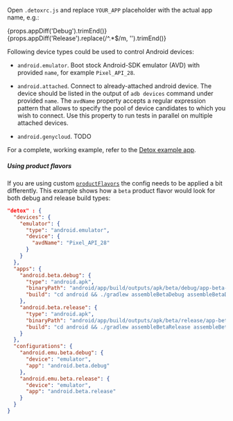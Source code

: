 <!-- markdownlint-configure-file { "no-trailing-punctuation": 0 } -->


Open `.detoxrc.js` and replace `YOUR_APP` placeholder with the actual app name, e.g.:

<CodeBlock language="diff">
{props.appDiff('Debug').trimEnd()}
{props.appDiff('Release').replace(/^.*$/m, '').trimEnd()}
</CodeBlock>

Following device types could be used to control Android devices:

- `android.emulator`. Boot stock Android-SDK emulator (AVD) with provided `name`, for example `Pixel_API_28`.

- `android.attached`. Connect to already-attached android device. The device should be listed in the output of `adb devices` command under provided `name`.
  The `avdName` property accepts a regular expression pattern that allows to specify the pool of device candidates to which you wish to connect. Use this property to run tests in parallel on multiple attached devices.

- `android.genycloud`. TODO

For a complete, working example, refer to the [Detox example app](https://github.com/wix/Detox/tree/master/examples/demo-react-native/detox.config.js).

##### Using product flavors

If you are using custom [`productFlavors`](https://developer.android.com/studio/build/build-variants#product-flavors) the config needs to be applied a bit differently. This example shows how a `beta` product flavor would look for both debug and release build types:

```json
"detox" : {
  "devices": {
    "emulator": {
      "type": "android.emulator",
      "device": {
        "avdName": "Pixel_API_28"
      }
    }
  },
  "apps": {
    "android.beta.debug": {
      "type": "android.apk",
      "binaryPath": "android/app/build/outputs/apk/beta/debug/app-beta-debug.apk",
      "build": "cd android && ./gradlew assembleBetaDebug assembleBetaDebugAndroidTest -DtestBuildType=debug && cd .."
    },
    "android.beta.release": {
      "type": "android.apk",
      "binaryPath": "android/app/build/outputs/apk/beta/release/app-beta-release.apk",
      "build": "cd android && ./gradlew assembleBetaRelease assembleBetaReleaseAndroidTest -DtestBuildType=release && cd .."
    }
  },
  "configurations": {
    "android.emu.beta.debug": {
      "device": "emulator",
      "app": "android.beta.debug"
    },
    "android.emu.beta.release": {
      "device": "emulator",
      "app": "android.beta.release"
    }
  }
}
```

